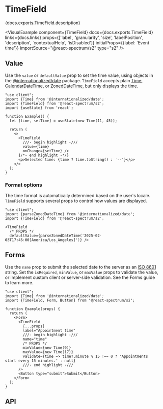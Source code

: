 


# TimeField

<PageDescription>{docs.exports.TimeField.description}</PageDescription>

<VisualExample
  component={TimeField}
  docs={docs.exports.TimeField}
  links={docs.links}
  props={['label', 'granularity', 'size', 'labelPosition', 'description', 'contextualHelp', 'isDisabled']}
  initialProps={{label: 'Event time'}}
  importSource="@react-spectrum/s2"
  type="s2" />

## Value

Use the `value` or `defaultValue` prop to set the time value, using objects in the [@internationalized/date](../internationalized/date/) package. `TimeField` accepts plain [Time](../internationalized/date/Time.html), [CalendarDateTime](../internationalized/date/CalendarDateTime.html), or [ZonedDateTime](../internationalized/date/ZonedDate), but only displays the time.

```tsx render
"use client";
import {Time} from '@internationalized/date';
import {TimeField} from '@react-spectrum/s2';
import {useState} from 'react';

function Example() {
  let [time, setTime] = useState(new Time(11, 45));
  
  return (
    <>
      <TimeField
        ///- begin highlight -///
        value={time}
        onChange={setTime} />
      {/*- end highlight -*/}
      <p>Selected time: {time ? time.toString() : '--'}</p>
    </>
  );
}
```

### Format options

The time format is automatically determined based on the user's locale. `TimeField` supports several props to control how values are displayed.

```tsx render docs={docs.exports.TimeField} links={docs.links} props={['granularity', 'hourCycle', 'hideTimeZone', 'shouldForceLeadingZeros']} initialProps={{label: 'Time'}} type="s2"
"use client";
import {parseZonedDateTime} from '@internationalized/date';
import {TimeField} from '@react-spectrum/s2';

<TimeField
  /* PROPS */
  defaultValue={parseZonedDateTime('2025-02-03T17:45:00[America/Los_Angeles]')} />
```

## Forms

Use the `name` prop to submit the selected date to the server as an [ISO 8601](https://en.wikipedia.org/wiki/ISO_8601) string. Set the `isRequired`, `minValue`, or `maxValue` props to validate the value, or implement custom client or server-side validation. See the Forms guide to learn more.

```tsx render docs={docs.exports.TextField} links={docs.links} props={['isRequired', 'necessityIndicator']} initialProps={{isRequired: true}} type="s2"
"use client";
import {Time} from '@internationalized/date';
import {TimeField, Form, Button} from '@react-spectrum/s2';

function Example(props) {
  return (
    <Form>
      <TimeField
        {...props}
        label="Appointment time"
        ///- begin highlight -///
        name="time"
        /* PROPS */
        minValue={new Time(9)}
        maxValue={new Time(17)}
        validate={time => time?.minute % 15 !== 0 ? 'Appointments start every 15 minutes.' : null}
        ///- end highlight -///
      />
      <Button type="submit">Submit</Button>
    </Form>
  );
}
```

## API

<PropTable component={docs.exports.TimeField} links={docs.links} />
